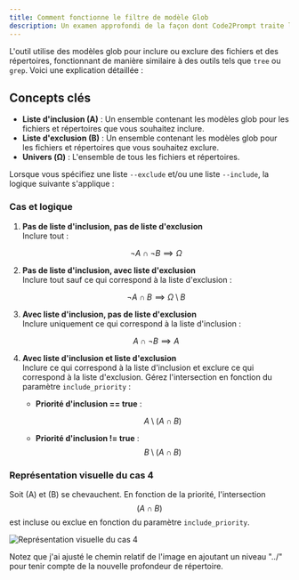 ```yaml
---
title: Comment fonctionne le filtre de modèle Glob
description: Un examen approfondi de la façon dont Code2Prompt traite les modèles d'inclusion et d'exclusion.
---
```


L'outil utilise des modèles glob pour inclure ou exclure des fichiers et des répertoires, fonctionnant de manière similaire à des outils tels que `tree` ou `grep`. Voici une explication détaillée :

## Concepts clés

- **Liste d'inclusion (A)** : Un ensemble contenant les modèles glob pour les fichiers et répertoires que vous souhaitez inclure.
- **Liste d'exclusion (B)** : Un ensemble contenant les modèles glob pour les fichiers et répertoires que vous souhaitez exclure.
- **Univers (Ω)** : L'ensemble de tous les fichiers et répertoires.

Lorsque vous spécifiez une liste `--exclude` et/ou une liste `--include`, la logique suivante s'applique :

### Cas et logique

1. **Pas de liste d'inclusion, pas de liste d'exclusion**  
   Inclure tout :

   $$
   \neg A \cap \neg B \implies \Omega
   $$

2. **Pas de liste d'inclusion, avec liste d'exclusion**  
   Inclure tout sauf ce qui correspond à la liste d'exclusion :

   $$
   \neg A \cap B \implies \Omega \setminus B
   $$

3. **Avec liste d'inclusion, pas de liste d'exclusion**  
   Inclure uniquement ce qui correspond à la liste d'inclusion :

   $$
   A \cap \neg B \implies A
   $$

4. **Avec liste d'inclusion et liste d'exclusion**  
   Inclure ce qui correspond à la liste d'inclusion et exclure ce qui correspond à la liste d'exclusion. Gérez l'intersection en fonction du paramètre `include_priority` :

   - **Priorité d'inclusion == true** :

     $$
     A \setminus (A \cap B)
     $$

   - **Priorité d'inclusion != true** :
     $$
     B \setminus (A \cap B)
     $$

### Représentation visuelle du cas 4

Soit (A) et (B) se chevauchent. En fonction de la priorité, l'intersection $$( A \cap B )$$ est incluse ou exclue en fonction du paramètre `include_priority`.

![Représentation visuelle du cas 4](../../../../../assets/filter.png)

Notez que j'ai ajusté le chemin relatif de l'image en ajoutant un niveau "../" pour tenir compte de la nouvelle profondeur de répertoire.
